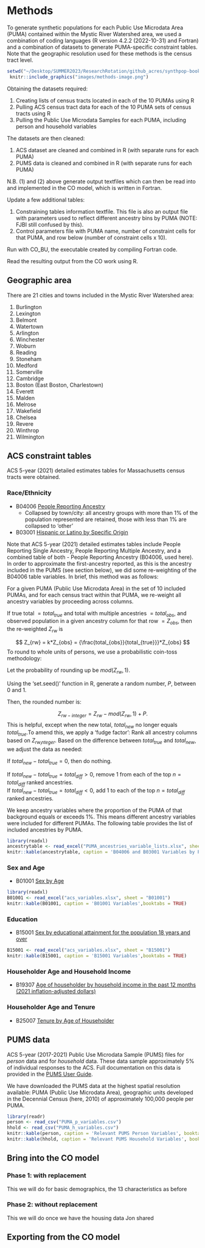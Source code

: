 # Methods

To generate synthetic populations for each Public Use Microdata Area (PUMA) 
contained within the Mystic River Watershed area, we used a combination of 
coding languages (R version 4.2.2 (2022-10-31) and Fortran) and a combination of datasets to generate 
PUMA-specific constraint tables. Note that the geographic resolution used for these
methods is the census tract level. 

```r
setwd("~/Desktop/SUMMER2023/ResearchRotation/github_acres/synthpop-bookdown/")
 knitr::include_graphics("images/methods-image.png")
```


Obtaining the datasets required: 

1. Creating lists of census tracts located in each of the 10 PUMAs using R
2. Pulling ACS census tract data for each of the 10 PUMA sets of census tracts using R
3. Pulling the Public Use Microdata Samples for each PUMA, including person and household variables

The datasets are then cleaned: 

1. ACS dataset are cleaned and combined in R (with separate runs for each PUMA)
2. PUMS data is cleaned and combined in R (with separate runs for each PUMA) 

N.B. (1) and (2) above generate output textfiles which can then be read into and implemented in the CO model, which is written in Fortran.

Update a few additional tables: 

1. Constraining tables information textfile. This file is also an output file with parameters used to reflect different ancestry bins by PUMA (NOTE: FJBI still confused by this).
2. Control parameters file with PUMA name, number of constraint cells for that PUMA, and row below (number of constraint cells x 10).

Run with CO_BU, the executable created by compiling Fortran code.  

Read the resulting output from the CO work using R. 


## Geographic area 

There are 21 cities and towns included in the Mystic River Watershed area: 

1. Burlington 
2. Lexington 
3. Belmont 
4. Watertown 
5. Arlington 
6. Winchester 
7. Woburn 
8. Reading 
9. Stoneham 
10. Medford 
11. Somerville 
12. Cambridge 
13. Boston (East Boston, Charlestown) 
14. Everett 
15. Malden 
16. Melrose 
17. Wakefield 
18. Chelsea 
19. Revere 
20. Winthrop 
21. Wilmington 


## ACS constraint tables 

ACS 5-year (2021) detailed estimates tables for Massachusetts census tracts were obtained. 

### Race/Ethnicity 

  - B04006 [People Reporting Ancestry](https://data.census.gov/table?q=B0400&g=040XX00US25&tid=ACSDT1Y2021.B04006) 
    - Collapsed by town/city: all ancestry groups with more than 1% of the population represented are retained, those with less than 1% are collapsed to 'other'
  - B03001 [Hispanic or Latino by Specific Origin](https://data.census.gov/table?q=B03001&g=040XX00US25,25$1400000) 
  
  Note that ACS 5-year (2021) detailed estimates tables include People Reporting Single Ancestry, People Reporting Multiple Ancestry, and a combined table of both - People Reporting Ancestry (B04006, used here). In order to approximate the first-ancestry reported, as this is the ancestry included in the PUMS (see section below), we did some re-weighting of the B04006 table variables. In brief, this method was as follows:   
  
  For a given PUMA (Public Use Microdata Area) in the set of 10 included PUMAs, and for each census tract within that PUMA, we re-weight all ancestry variables by proceeding across columns.   
  
  If true total $= total_{true}$ and total with multiple ancestries $= total_{obs}$, and observed population in a given ancestry column for that row $= Z_{obs}$, then the re-weighted $Z_{rw}$ is   
  
  $$
  Z_{rw} = k*Z_{obs} = {\frac{total_{obs}}{total_{true}}}*Z_{obs}
  $$
  To round to whole units of persons, we use a probabilistic coin-toss methodology:   
  
  Let the probability of rounding up be $mod(Z_{rw},1)$.  
  
  Using the 'set.seed()' function in R, generate a random number, $P$, between 0 and 1.   
  
  Then, the rounded number is:  
  
  $$
  Z_{rw-integer} = Z_{rw}-mod(Z_{rw},1)+P.
  $$
  This is helpful, except when the new total, $total_{new}$ no longer equals $total_{true}$.To amend this, we apply a 'fudge factor': 
  Rank all ancestry columns based on $Z_{rw_integer}$. Based on the difference between $total_{true}$ and $total_{new}$, we adjust the data as needed:   
  
  If $total_{new}-total_{true} = 0$, then do nothing.   
  
  If $total_{new}-total_{true} = total_{diff} > 0$, remove 1 from each of the top $n = total_{diff}$ ranked ancestries.   
  If $total_{new}-total_{true} = total_{diff} < 0$, add 1 to each of the top $n = total_{diff}$ ranked ancestries.  
  
  We keep ancestry variables where the proportion of the PUMA of that background equals or exceeds 1%. This means different ancestry variables were included for different PUMAs. The following table provides the list of included ancestries by PUMA. 
  
```r
library(readxl)
ancestrytable <- read_excel("PUMA_ancestries_variable_lists.xlsx", sheet = "overall")
knitr::kable(ancestrytable, caption = 'B04006 and B03001 Variables by PUMA',booktabs = TRUE)
```
  
### Sex and Age 

  - B01001 [Sex by Age](https://data.census.gov/table?q=B01001&g=040XX00US25,25$1400000) 
  
```r
library(readxl)
B01001 <- read_excel("acs_variables.xlsx", sheet = "B01001")
knitr::kable(B01001, caption = 'B01001 Variables',booktabs = TRUE)
```
  
### Education 

  - B15001 [Sex by educational attainment for the population 18 years and over](https://data.census.gov/table?q=B15001&g=040XX00US25,25$1400000) 
  
```r
B15001 <- read_excel("acs_variables.xlsx", sheet = "B15001")
knitr::kable(B15001, caption = 'B15001 Variables',booktabs = TRUE)
```

### Householder Age and Household Income 

  - B19307 [Age of householder by household income in the past 12 months (2021 inflation-adjusted dollars)](https://data.census.gov/table?q=B19037&g=040XX00US25,25$1400000) 
  
### Householder Age and Tenure 

  - B25007 [Tenure by Age of Householder](https://data.census.gov/table?q=B25007&g=040XX00US25,25$1400000) 
  



## PUMS data 

ACS 5-year (2017-2021) Public Use Microdata Sample (PUMS) files for *person* data and for *household* data. These data sample approximately 5% of individual responses to the ACS. Full documentation on this data is provided in the [PUMS User Guide](https://www2.census.gov/programs-surveys/acs/tech_docs/pums/2017_2021ACS_PUMS_User_Guide.pdf).

We have downloaded the PUMS data at the highest spatial resolution available: PUMA (Public Use Microdata Area), geographic units developed in the Decennial Census (here, 2010) of approximately 100,000 people per PUMA. 

```r
library(readr)
person <- read_csv("PUMA_p_variables.csv")
hhold <- read_csv("PUMA_h_variables.csv")
knitr::kable(person, caption = 'Relevant PUMS Person Variables', booktabs = TRUE)
knitr::kable(hhold, caption = 'Relevant PUMS Household Variables', booktabs = TRUE)
```

## Bring into the CO model

### Phase 1: with replacement

This we will do for basic demographics, the 13 characteristics as before

### Phase 2: without replacement

This we will do once we have the housing data Jon shared

## Exporting from the CO model


